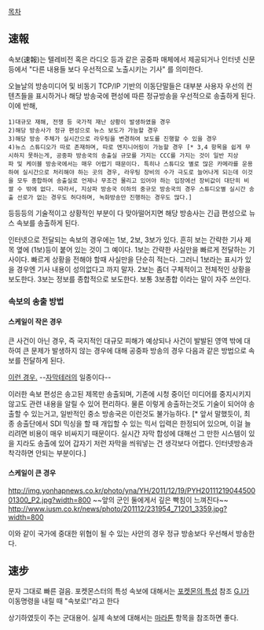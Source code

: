 [[목차]]


== 速報 ==
속보(速報)는 텔레비전 혹은 라디오 등과 같은 공중파 매체에서 제공되거나 인터넷 신문 등에서 "다른 내용들 보다 우선적으로 노출시키는 기사" 를 의미한다.

오늘날의 방송미디어 및 비동기 TCP/IP 기반의 이동단말들은 대부분 사용자 우선의 컨텐츠들을 표시하거나 해당 방송국에 편성에 따른 정규방송을 우선적으로 송출하게 된다. 이에 반해, 

 1)대규모 재해, 전쟁 등 국가적 재난 상황이 발생하였을 경우 
 2)해당 방송사가 정규 편성으로 뉴스 보도가 가능할 경우 
 3)해당 방송 주체가 실시간으로 라우팅을 변경하여 보도를 진행할 수 있을 경우 
 4)뉴스 스튜디오가 따로 존재하며, 따로 엔지니어링이 가능할 경우 [* 3,4 항목을 쉽게 무시하지 못하는게, 공중파 방송국의 송출실 규모를 가지는 CCC를 가지는 것이 일반 지상파 및 케이블 방송국에서는 매우 어렵기 때문이다. 특히나 스튜디오 별로 많은 카메라를 운용하여 실시간으로 처리해야 하는 곳의 경우, 라우팅 장비의 수가 극도로 늘어나게 되는데 이것을 모두 종합하여 송출실로 언제나 무조건 물리고 있어야 하는 입장에선 장비값이 대단히 비쌀 수 밖에 없다. 따라서, 지상파 방송국 이하의 중규모 방송국의 경우 스튜디오별 실시간 송출 선로가 없는 경우도 허다하며, 녹화방송만 진행하는 경우도 많다.]

등등등의 기술적이고 상황적인 부분이 다 맞아떨어지면 해당 방송사는 긴급 편성으로 뉴스 속보를 송출하게 된다.

인터넷으로 전달되는 속보의 경우에는 1보, 2보, 3보가 있다.
흔히 보는 간략한 기사 제목 옆에 (1보)등이 붙어 있는 것이 그 예이다.
1보는 간략한 사실만을 빠르게 전달하는 기사이다. 빠르게 상황을 전해야 할때 사실만을 단순히 적는다. 그러니 1보라는 표시가 있을 경우엔 기사 내용이 성의없다고 까지 말자.
2보는 좀더 구체적이고 전체적인 상황을 보도한다.
3보는 정보를 종합적으로 보도한다. 보통 3보종합 이라는 말이 자주 쓰인다.
=== 속보의 송출 방법 ===
==== 스케일이 작은 경우 ====
큰 사건이 아닌 경우, 즉 국지적인 대규모 피해가 예상되나 사건이 발발된 영역 밖에 대하여 큰 문제가 발생하지 않는 경우에 대해 공중파 방송의 경우 다음과 같은 방법으로 속보를 전달하게 된다. 

{{{#!html
<img src="http://blog.donga.com/_upload/blog/0000004822/20100818111425.jpg" width=800>
}}} 
[[우리 결혼했어요|이런 경우.]] --[[자막테러]]의 일종이다--

이러한 속보 편성은 송고된 제목만 송출되며, 기존에 시청 중이던 미디어를 중지시키지 않고도 관련 내용을 알릴 수 있어 편리하다. 물론 이렇게 송출하는것도 기술이 되어야 송출할 수 있는거고, 일반적인 중소 방송국은 이런것도 불가능하다. [* 앞서 말했듯이, 최종 송출단에서 SDI 믹싱을 할 때 개입할 수 있는 믹서 입력은 한정되어 있으며, 이걸 늘리려면 비용이 매우 비싸지기 때문이다. 실시간 자막 합성에 대해선 그 만한 시스템이 있을 지라도 송출에 있어 갑자기 저런 자막을 씌워넣는 건 생각보다 어렵다. 인터넷방송과 착각하면 안되는 부분이다.]

==== 스케일이 큰 경우 ====
http://img.yonhapnews.co.kr/photo/yna/YH/2011/12/19/PYH2011121904450001300_P2.jpg?width=800
~~앞의 군인 둘에게서 깊은 빡침이 느껴진다~~
http://www.iusm.co.kr/news/photo/201112/231954_71201_3359.jpg?width=800

이와 같이 국가에 중대한 위협이 될 수 있는 사안의 경우 정규 방송보다 우선해서 방송한다. 
== 速步 ==
문자 그대로 빠른 걸음. 포켓몬스터의 특성 속보에 대해서는 [[포켓몬의 특성]] 참조
[[G.I]]가 이동명령을 내릴 때 "속보로!"라고 한다

상기하였듯이 주는 군대용어. 실제 속보에 대해서는 [[마라톤]] 항목을 참조하면 좋다.
